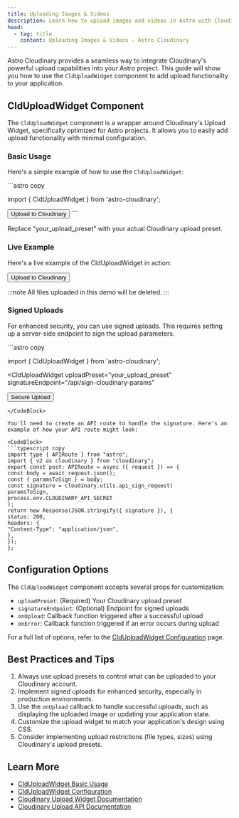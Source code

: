 ```yaml
---
title: Uploading Images & Videos
description: Learn how to upload images and videos in Astro with Cloudinary
head:
  - tag: title
    content: Uploading Images & Videos - Astro Cloudinary
---
```




Astro Cloudinary provides a seamless way to integrate Cloudinary's powerful upload capabilities into your Astro project. This guide will show you how to use the `CldUploadWidget` component to add upload functionality to your application.

## CldUploadWidget Component

The `CldUploadWidget` component is a wrapper around Cloudinary's Upload Widget, specifically optimized for Astro projects. It allows you to easily add upload functionality with minimal configuration.

### Basic Usage

Here's a simple example of how to use the `CldUploadWidget`:

<CodeBlock>
```astro copy

import { CldUploadWidget } from 'astro-cloudinary';

<CldUploadWidget uploadPreset="your_upload_preset">
  <Button>Upload to Cloudinary</Button>
</CldUploadWidget>
```
</CodeBlock>

Replace "your_upload_preset" with your actual Cloudinary upload preset.

### Live Example
Here's a live example of the CldUploadWidget in action:

<DemoUploadWidgetSigned uploadPreset="astro-cloudinary-signed" signatureEndpoint="/api/sign-cloudinary-params">
  <Button class="cursor-pointer">Upload to Cloudinary</Button>
</DemoUploadWidgetSigned>

:::note
All files uploaded in this demo will be deleted.
:::

### Signed Uploads
For enhanced security, you can use signed uploads. This requires setting up a server-side endpoint to sign the upload parameters.

<CodeBlock>
```astro copy

import { CldUploadWidget } from 'astro-cloudinary';

<CldUploadWidget
  uploadPreset="your_upload_preset"
  signatureEndpoint="/api/sign-cloudinary-params"
>
  <Button>Secure Upload</Button>
</CldUploadWidget>
```
</CodeBlock>

You'll need to create an API route to handle the signature. Here's an example of how your API route might look:

<CodeBlock>
```typescript copy
import type { APIRoute } from "astro";
import { v2 as cloudinary } from "cloudinary";
export const post: APIRoute = async ({ request }) => {
const body = await request.json();
const { paramsToSign } = body;
const signature = cloudinary.utils.api_sign_request(
paramsToSign,
process.env.CLOUDINARY_API_SECRET
);
return new Response(JSON.stringify({ signature }), {
status: 200,
headers: {
"Content-Type": "application/json",
},
});
};
```
</CodeBlock>

## Configuration Options

The `CldUploadWidget` component accepts several props for customization:

- `uploadPreset`: (Required) Your Cloudinary upload preset
- `signatureEndpoint`: (Optional) Endpoint for signed uploads
- `onUpload`: Callback function triggered after a successful upload
- `onError`: Callback function triggered if an error occurs during upload

For a full list of options, refer to the [CldUploadWidget Configuration](/clduploadwidget/configuration) page.

## Best Practices and Tips

1. Always use upload presets to control what can be uploaded to your Cloudinary account.
2. Implement signed uploads for enhanced security, especially in production environments.
3. Use the `onUpload` callback to handle successful uploads, such as displaying the uploaded image or updating your application state.
4. Customize the upload widget to match your application's design using CSS.
5. Consider implementing upload restrictions (file types, sizes) using Cloudinary's upload presets.

## Learn More
* [CldUploadWidget Basic Usage](/clduploadwidget/basic-usage)
* [CldUploadWidget Configuration](/clduploadwidget/configuration)
* [Cloudinary Upload Widget Documentation](https://cloudinary.com/documentation/upload_widget)
* [Cloudinary Upload API Documentation](https://cloudinary.com/documentation/image_upload_api_reference)